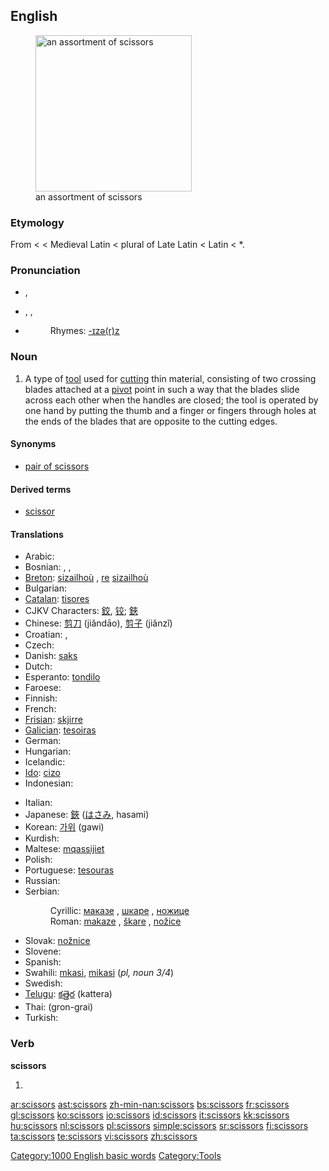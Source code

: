 ==English==
[[Image:Nozyczki4.jpg|thumb|right|250px|an assortment of scissors]]

===Etymology===
From {{ME.}} {{term|sisoures}} < {{OF.}} {{term|cisoires}} < Medieval Latin {{term|cisoria}} < plural of Late Latin {{term|cisorium||cutting instrument}} < Latin {{term|caesus}} < {{PIE.}} *{{term||skhai-|to strike}}.

===Pronunciation===
* {{a|RP}} {{IPA|/ˈsɪzəz/}}, {{SAMPA|/"sIz@z/}}
* {{a|US}} {{enPR|sĭzʹərz}}, {{IPA|/ˈsɪzɚz/}}, {{SAMPA|/"sIz@`z/}}
* {{audio|en-us-scissors.ogg|Audio (US)}}
*: Rhymes: [[Rhymes:English:-ɪzə(r)z|-ɪzə(r)z]]

===Noun===
{{infl|en|noun}} {{pluralonly}}

# A type of [[tool]] used for [[cut]]ting thin material, consisting of two crossing blades attached at a [[pivot]] point in such a way that the blades slide across each other when the handles are closed; the tool is operated by one hand by putting the thumb and a finger or fingers through holes at the ends of the blades that are opposite to the cutting edges.

====Synonyms====
* {{sense|tool used for cutting}} [[pair of scissors]]

====Derived terms====
* [[scissor]]<!--attributive form and verb-->

====Translations====
{{trans-top|tool used for cutting}}
* Arabic: {{ARchar|[[مقص|مقصّ]]}} {{IPAchar|(miqáʂʂ)}} {{m}}
* Bosnian: {{t-|bs|makaze|f|p}}, {{t-|bs|škare|f|p}}, {{t-|bs|nožice|f|p}}
* [[Breton]]: [[sizailhoù]] {{f|p}}, [[re]] [[sizailhoù]]
* Bulgarian: {{t+|bg|ножица|f|tr=nožica|sc=Cyrl}}
* [[Catalan]]: [[tisores]] {{f|p}}
* CJKV Characters: [[鉸]], [[铰]]; [[鋏]]
* Chinese: [[剪刀]] (jiǎndāo), [[剪子]] (jiǎnzǐ)
* Croatian: {{t+|hr|škare|f|p}}, {{t-|hr|nožice|f|p}}
* Czech: {{t+|cs|nůžky|f|p}}
* Danish: [[saks]] {{c}}
* Dutch: {{t+|nl|schaar|f}}
* Esperanto: [[tondilo]]
* Faroese: {{t-|fo|saksur|m|xs=Faroese}}
* Finnish: {{t+|fi|sakset|p}}
* French: {{t+|fr|ciseaux|m|p}}
* [[Frisian]]: [[skjirre]]
* [[Galician]]: [[tesoiras]] {{f|p}}
* German: {{t+|de|Schere|f}}
* Hungarian: {{t+|hu|olló}}
* Icelandic: {{t+|is|skæri|n|p}}
* [[Ido]]: [[cizo]]
* Indonesian: {{t+|id|gunting|xs=Indonesian}}
{{trans-mid}}
* Italian: {{t+|it|forbici|f|p}}
* Japanese: [[鋏]] ([[はさみ]], hasami)
* Korean: [[가위]] (gawi)
* Kurdish: {{t+|ku|مه‌قه‌س|sc=KUchar}}
* Maltese: [[mqassijiet]] {{m|p}}
* Polish: {{t+|pl|nożyczki|p}}
* Portuguese: [[tesouras]] {{f|p}}
* Russian: {{t+|ru|ножницы|f|p|tr=nóžnitsy|sc=Cyrl}}
* Serbian:
*: Cyrillic: [[маказе#Serbian|маказе]] {{f|p}}, [[шкаре]] {{f|p}}, [[ножице]] {{f|p}}
*: Roman: [[makaze#Serbian|makaze]] {{f|p}}, [[škare]] {{f|p}}, [[nožice]] {{f|p}}
* Slovak: [[nožnice]] {{f|p}}
* Slovene: {{t+|sl|škarje|f|p}}
* Spanish: {{t+|es|tijeras|f|p}}
* Swahili: [[mkasi]], [[mikasi]] (''pl, noun 3/4'')
* Swedish: {{t+|sv|sax|s}}
* [[Telugu]]: [[కత్తెర]] (kattera)
* Thai: {{THchar|[[กรรไกร]]}} (gron-grai)
* Turkish: {{t+|tr|makas}}
{{trans-bottom}}

===Verb===
'''scissors'''

# {{third-person singular of|scissor}}

[[Category:1000 English basic words]]
[[Category:Tools]]

[[ar:scissors]]
[[ast:scissors]]
[[zh-min-nan:scissors]]
[[bs:scissors]]
[[fr:scissors]]
[[gl:scissors]]
[[ko:scissors]]
[[io:scissors]]
[[id:scissors]]
[[it:scissors]]
[[kk:scissors]]
[[hu:scissors]]
[[nl:scissors]]
[[pl:scissors]]
[[simple:scissors]]
[[sr:scissors]]
[[fi:scissors]]
[[ta:scissors]]
[[te:scissors]]
[[vi:scissors]]
[[zh:scissors]]